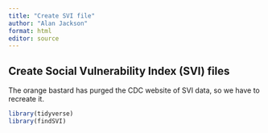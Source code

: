 ```yaml
---
title: "Create SVI file"
author: "Alan Jackson"
format: html
editor: source
---
```


##    Create Social Vulnerability Index (SVI) files

The orange bastard has purged the CDC website of SVI data, so we have to 
recreate it.


```r

library(tidyverse)
library(findSVI)



```


